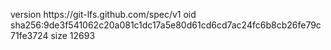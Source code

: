 version https://git-lfs.github.com/spec/v1
oid sha256:9de3f541062c20a081c1dc17a5e80d61cd6cd7ac24fc6b8cb26fe79c71fe3724
size 12693
